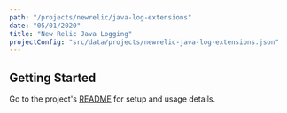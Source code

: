 ```yaml
---
path: "/projects/newrelic/java-log-extensions"
date: "05/01/2020"
title: "New Relic Java Logging"
projectConfig: "src/data/projects/newrelic-java-log-extensions.json"
---
```


## Getting Started

Go to the project's [README](https://github.com/newrelic/java-log-extensions#readme) for setup and usage details.





